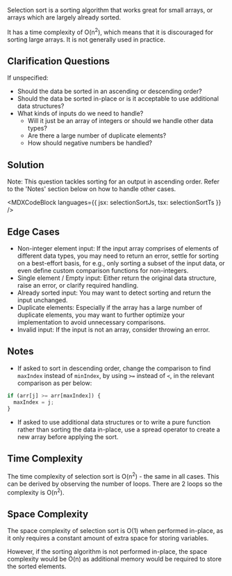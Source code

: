 

Selection sort is a sorting algorithm that works great for small arrays, or arrays which are largely already sorted.

It has a time complexity of O(n<sup>2</sup>), which means that it is discouraged for sorting large arrays. It is not generally used in practice.

## Clarification Questions

If unspecified:

- Should the data be sorted in an ascending or descending order?
- Should the data be sorted in-place or is it acceptable to use additional data structures?
- What kinds of inputs do we need to handle?
  - Will it just be an array of integers or should we handle other data types?
  - Are there a large number of duplicate elements?
  - How should negative numbers be handled?

## Solution

Note: This question tackles sorting for an output in ascending order. Refer to the 'Notes' section below on how to handle other cases.

<MDXCodeBlock languages={{ jsx: selectionSortJs, tsx: selectionSortTs }} />

## Edge Cases

- Non-integer element input: If the input array comprises of elements of different data types, you may need to return an error, settle for sorting on a best-effort basis, for e.g., only sorting a subset of the input data, or even define custom comparison functions for non-integers.
- Single element / Empty input: Either return the original data structure, raise an error, or clarify required handling.
- Already sorted input: You may want to detect sorting and return the input unchanged.
- Duplicate elements: Especially if the array has a large number of duplicate elements, you may want to further optimize your implementation to avoid unnecessary comparisons.
- Invalid input: If the input is not an array, consider throwing an error.

## Notes

- If asked to sort in descending order, change the comparison to find `maxIndex` instead of `minIndex`, by using `>=` instead of `<`, in the relevant comparison as per below:

```js
if (arr[j] >= arr[maxIndex]) {
  maxIndex = j;
}
```

- If asked to use additional data structures or to write a pure function rather than sorting the data in-place, use a spread operator to create a new array before applying the sort.

## Time Complexity

The time complexity of selection sort is O(n<sup>2</sup>) - the same in all cases. This can be derived by observing the number of loops. There are 2 loops so the complexity is O(n<sup>2</sup>).

## Space Complexity

The space complexity of selection sort is O(1) when performed in-place, as it only requires a constant amount of extra space for storing variables.

However, if the sorting algorithm is not performed in-place, the space complexity would be O(n) as additional memory would be required to store the sorted elements.
